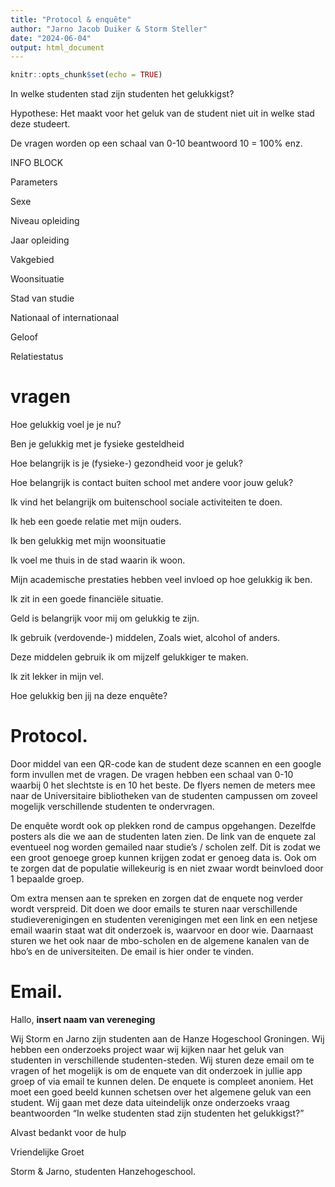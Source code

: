 ```yaml
---
title: "Protocol & enquête"
author: "Jarno Jacob Duiker & Storm Steller"
date: "2024-06-04"
output: html_document
---
```


```r
knitr::opts_chunk$set(echo = TRUE)
```

In welke studenten stad zijn studenten het gelukkigst? 

Hypothese: Het maakt voor het geluk van de student niet uit in welke stad deze studeert. 

 

De vragen worden op een schaal van 0-10 beantwoord 10 = 100% enz. 

INFO BLOCK 

 

Parameters 

Sexe 

Niveau opleiding 

Jaar opleiding 

Vakgebied 

Woonsituatie 

Stad van studie 

Nationaal of internationaal 

Geloof 

Relatiestatus 

 

 

# vragen

Hoe gelukkig voel je je nu? \

Ben je gelukkig met je fysieke gesteldheid \

Hoe belangrijk is je (fysieke-) gezondheid voor je geluk? \

Hoe belangrijk is contact buiten school met andere voor jouw geluk? \

Ik vind het belangrijk om buitenschool sociale activiteiten te doen. \

Ik heb een goede relatie met mijn ouders. \

Ik ben gelukkig met mijn woonsituatie \

Ik voel me thuis in de stad waarin ik woon. \

Mijn academische prestaties hebben veel invloed op hoe gelukkig ik ben. \

Ik zit in een goede financiële situatie. \

Geld is belangrijk voor mij om gelukkig te zijn. \

Ik gebruik (verdovende-) middelen, Zoals wiet, alcohol of anders. \

Deze middelen gebruik ik om mijzelf gelukkiger te maken. \

Ik zit lekker in mijn vel. \

Hoe gelukkig ben jij na deze enquête? \

 

# Protocol. 

Door middel van een QR-code kan de student deze scannen en een google form invullen met de vragen. De vragen hebben een schaal van 0-10 waarbij 0 het slechtste is en 10 het beste. De flyers nemen de meters mee naar de Universitaire bibliotheken van de studenten campussen om zoveel mogelijk verschillende studenten te ondervragen.  

De enquête wordt ook op plekken rond de campus opgehangen. Dezelfde posters als die we aan de studenten laten zien. De link van de enquete zal eventueel nog worden gemailed naar studie’s / scholen zelf. Dit is zodat we een groot genoege groep kunnen krijgen zodat er genoeg data is. Ook om te zorgen dat de populatie willekeurig is en niet zwaar wordt beinvloed door 1 bepaalde groep. 

Om extra mensen aan te spreken en zorgen dat de enquete nog verder wordt verspreid. Dit doen we door emails te sturen naar verschillende studieverenigingen en studenten verenigingen met een link en een netjese email waarin staat wat dit onderzoek is, waarvoor en door wie. Daarnaast sturen we het ook naar de mbo-scholen en de algemene kanalen van de hbo’s en de universiteiten. De email is hier onder te vinden. 

 

# Email. 

Hallo, **insert naam van vereneging** 

Wij Storm en Jarno zijn studenten aan de Hanze Hogeschool Groningen. Wij hebben een onderzoeks project waar wij kijken naar het geluk van studenten in verschillende studenten-steden. Wij sturen deze email om te vragen of het mogelijk is om de enquete van dit onderzoek in jullie app groep of via email te kunnen delen. De enquete  is compleet anoniem. Het moet een goed beeld kunnen schetsen over het algemene geluk van een student. Wij gaan met deze data uiteindelijk onze onderzoeks vraag beantwoorden “In welke studenten stad zijn studenten het gelukkigst?”  

Alvast bedankt voor de hulp 
 
Vriendelijke Groet 

Storm & Jarno, studenten Hanzehogeschool. 

 